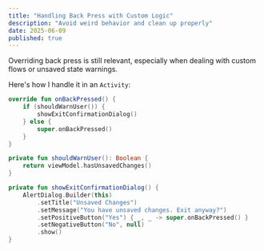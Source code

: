 ```yaml
---
title: "Handling Back Press with Custom Logic"
description: "Avoid weird behavior and clean up properly"
date: 2025-06-09
published: true
---
```


Overriding back press is still relevant, especially when dealing with custom flows or unsaved state warnings.

Here's how I handle it in an `Activity`:

```kotlin
override fun onBackPressed() {
    if (shouldWarnUser()) {
        showExitConfirmationDialog()
    } else {
        super.onBackPressed()
    }
}

private fun shouldWarnUser(): Boolean {
    return viewModel.hasUnsavedChanges()
}

private fun showExitConfirmationDialog() {
    AlertDialog.Builder(this)
        .setTitle("Unsaved Changes")
        .setMessage("You have unsaved changes. Exit anyway?")
        .setPositiveButton("Yes") { _, _ -> super.onBackPressed() }
        .setNegativeButton("No", null)
        .show()
}
```